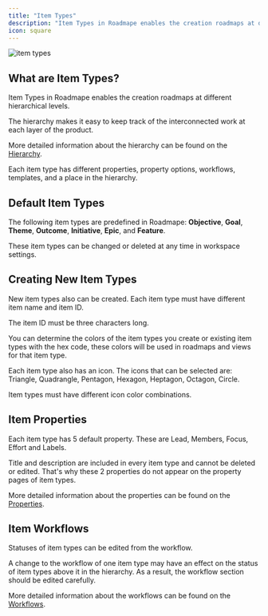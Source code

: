 ```yaml
---
title: "Item Types"
description: "Item Types in Roadmape enables the creation roadmaps at different hierarchical levels."
icon: square
---
```


![item types](/images/item-types.png)

## What are Item Types?

Item Types in Roadmape enables the creation roadmaps at different hierarchical levels.

The hierarchy makes it easy to keep track of the interconnected work at each layer of the product.

<Info>More detailed information about the hierarchy can be found on the [Hierarchy](/understanding-items/hierarhy).</Info>

Each item type has different properties, property options, workflows, templates, and a place in the hierarchy.

## Default Item Types

The following item types are predefined in Roadmape: **Objective**, **Goal**, **Theme**, **Outcome**, **Initiative**, **Epic**, and **Feature**.

<Note>These item types can be changed or deleted at any time in workspace settings.</Note>

## Creating New Item Types

New item types also can be created. Each item type must have different item name and item ID. 

<Note>The item ID must be three characters long.</Note>

You can determine the colors of the item types you create or existing item types with the hex code, these colors will be used in roadmaps and views for that item type.

Each item type also has an icon. The icons that can be selected are: Triangle, Quadrangle, Pentagon, Hexagon, Heptagon, Octagon, Circle.

<Warning>Item types must have different icon color combinations.</Warning>

## Item Properties

Each item type has 5 default property. These are Lead, Members, Focus, Effort and Labels.

Title and description are included in every item type and cannot be deleted or edited. That's why these 2 properties do not appear on the property pages of item types.

<Info>More detailed information about the properties can be found on the [Properties](/understanding-items/properties).</Info>

## Item Workflows

Statuses of item types can be edited from the workflow.

A change to the workflow of one item type may have an effect on the status of item types above it in the hierarchy. As a result, the workflow section should be edited carefully.

<Info>More detailed information about the workflows can be found on the [Workflows](/understanding-items/workflows).</Info>





